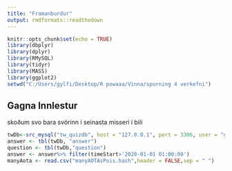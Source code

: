 ```yaml
---
title: "Framanburdur"
output: rmdformats::readthedown
---
```


```r
knitr::opts_chunk$set(echo = TRUE)
library(dbplyr)
library(dplyr)
library(RMySQL)
library(tidyr)
library(MASS)
library(ggplot2)
setwd("C:/Users/gylfi/Desktop/R powaaa/Vinna/spurning 4 verkefni")
```

## Gagna Innlestur
skoðum svo bara svörinn í seinasta misseri í bili
```r
twDb<-src_mysql("tw_quizdb", host = "127.0.0.1", port = 3306, user = "gss24", password = "JuwofKWT2Ewc")
answer <- tbl(twDb, "answer")
question <- tbl(twDb,"question")
answer <- answer%>% filter(timeStart>'2020-01-01 01:00:00')
manyAota <- read.csv("manyAOTAsPois.hash",header = FALSE,sep = " ")
```


